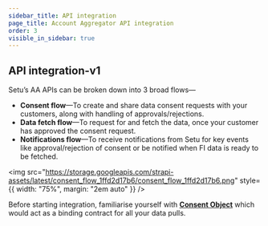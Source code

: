 ```yaml
---
sidebar_title: API integration
page_title: Account Aggregator API integration
order: 3
visible_in_sidebar: true
---
```


## API integration-v1

Setu’s AA APIs can be broken down into 3 broad flows—

- **Consent flow**—To create and share data consent requests with your customers, along with handling of approvals/rejections.
- **Data fetch flow**—To request for and fetch the data, once your customer has approved the consent request.
- **Notifications flow**—To receive notifications from Setu for key events like approval/rejection of consent or be notified when FI data is ready to be fetched.

<img
  src="https://storage.googleapis.com/strapi-assets/latest/consent_flow_1ffd2d17b6/consent_flow_1ffd2d17b6.png"
  style={{ width: "75%", margin: "2em auto" }}
/>

Before starting integration, familiarise yourself with <a href="/data/account-aggregator/consent-object" target="_blank">**Consent Object**</a> which would act as a binding contract for all your data pulls.

<WasPageHelpful />
